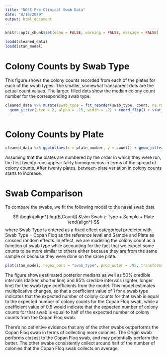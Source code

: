```yaml
---
title: "NOSE Pre-Clinical Swab Data"
date: "8/16/2020"
output: html_document
---
```


```r
knitr::opts_chunk$set(echo = FALSE, warning = FALSE, message = FALSE)

loadd(cleaned_data)
loadd(stan_model)
```

# Colony Counts by Swab Type
This figure shows the colony counts recorded from each of the plates for each of the swab types. The smaller, somewhat transparent dots are the actual count values. The larger, filled dots show the median colony count number for the corresponding swab type.
```r

cleaned_data %>% mutate(swab_type = fct_reorder(swab_type, count, na.rm = T))  %>% ggplot(aes(x = swab_type, y = count, color = swab_type)) + 
  geom_jitter(size = 2, alpha = .15, width = .2) + coord_flip() + stat_summary(fun = median, geom = "point", size = 3.5) + theme_light() + scale_color_d3()



```


# Colony Counts by Plate



```r

cleaned_data %>% ggplot(aes(x = plate_number, y = count)) + geom_jitter(size = 2, alpha = .5, width = .2)  + theme_light() + facet_wrap( ~ plate_group, scales = "free_x")


```


Assuming that the plates are numbered by the order in which they were run, the first twenty runs appear fairly homogeneous in terms of the spread of colony counts. After twenty plates, between-plate variation in colony counts starts to increase.

# Swab Comparison

To compare the swabs, we fit the following model to the nasal swab data

$$
\begin{align*}
log(E[Count]) &\sim Swab \: Type + Sample + Plate
\end{align*}
$$
where Swab Type is entered as a fixed effect categorical predictor with Swab Type = Copan Floq as the reference level and Sample and Plate as crossed random effects. In effect, we are modeling the colony count as a function of swab type while accounting for the fact that we expect some counts to be more similar to others either because they are from the same sample or because they were done on the same plate. 


```r

plot(stan_model, regex_pars = "swab_type", prob_outer = .95, transformations = "exp") + geom_vline(xintercept = 1)

```

The figure shows estimated posterior medians as well as 50% credible intervals (darker, shorter line) and 95% credible intervals (lighter, longer line) for the swab type coefficients from the model. This model estimates multiplicative changes, so that a coefficient value of 1 for a swab type indicates that the expected number of colony counts for that swab is equal to the expected number of colony counts for the Copan Floq swab, while a coefficient value of 0.5 would indicate that the expected number of colony counts for that swab is equal to half of the expected number of colony counts from the Copan Floq swab.

There's no definitive evidence that any of the other swabs outperforms the Copan Floq swab in terms of collecting more colonies. The Origin swab performs closest to the Copan Floq swab, and may potentially perform the better. The other swabs consistently collect around half of the number of colonies that the Copan Floq swab collects on average.